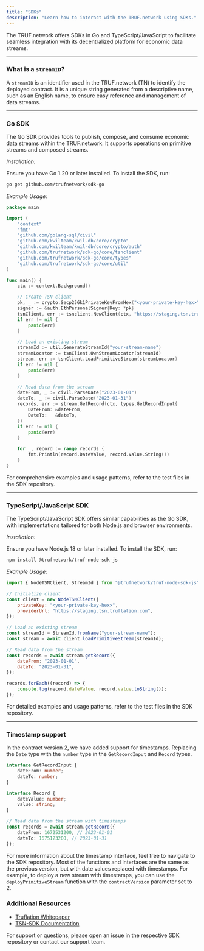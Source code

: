 ---
title: "SDKs"
description: "Learn how to interact with the TRUF.network using SDKs."
---

The TRUF.network offers SDKs in Go and TypeScript/JavaScript to facilitate seamless integration with its decentralized platform for economic data streams.

---

### What is a `streamID`?

A `streamID` is an identifier used in the TRUF.network (TN) to identify the deployed contract. It is a unique string generated from a descriptive name, such as an English name, to ensure easy reference and management of data streams.

---

### Go SDK

The Go SDK provides tools to publish, compose, and consume economic data streams within the TRUF.network. It supports operations on primitive streams and composed streams.

_Installation:_

Ensure you have Go 1.20 or later installed. To install the SDK, run:

```bash
go get github.com/trufnetwork/sdk-go
```

_Example Usage:_

```go
package main

import (
    "context"
    "fmt"
    "github.com/golang-sql/civil"
    "github.com/kwilteam/kwil-db/core/crypto"
    "github.com/kwilteam/kwil-db/core/crypto/auth"
    "github.com/trufnetwork/sdk-go/core/tsnclient"
    "github.com/trufnetwork/sdk-go/core/types"
    "github.com/trufnetwork/sdk-go/core/util"
)

func main() {
    ctx := context.Background()

    // Create TSN client
    pk, _ := crypto.Secp256k1PrivateKeyFromHex("<your-private-key-hex>")
    signer := &auth.EthPersonalSigner{Key: *pk}
    tsnClient, err := tsnclient.NewClient(ctx, "https://staging.tsn.truflation.com", tsnclient.WithSigner(signer))
    if err != nil {
        panic(err)
    }

    // Load an existing stream
    streamId := util.GenerateStreamId("your-stream-name")
    streamLocator := tsnClient.OwnStreamLocator(streamId)
    stream, err := tsnClient.LoadPrimitiveStream(streamLocator)
    if err != nil {
        panic(err)
    }

    // Read data from the stream
    dateFrom, _ := civil.ParseDate("2023-01-01")
    dateTo, _ := civil.ParseDate("2023-01-31")
    records, err := stream.GetRecord(ctx, types.GetRecordInput{
        DateFrom: &dateFrom,
        DateTo:   &dateTo,
    })
    if err != nil {
        panic(err)
    }

    for _, record := range records {
        fmt.Println(record.DateValue, record.Value.String())
    }
}
```

For comprehensive examples and usage patterns, refer to the test files in the SDK repository.

---

### TypeScript/JavaScript SDK

The TypeScript/JavaScript SDK offers similar capabilities as the Go SDK, with implementations tailored for both Node.js and browser environments.

_Installation:_

Ensure you have Node.js 18 or later installed. To install the SDK, run:

```bash
npm install @trufnetwork/truf-node-sdk-js
```

_Example Usage:_

```javascript
import { NodeTSNClient, StreamId } from "@trufnetwork/truf-node-sdk-js";

// Initialize client
const client = new NodeTSNClient({
	privateKey: "<your-private-key-hex>",
	providerUrl: "https://staging.tsn.truflation.com",
});

// Load an existing stream
const streamId = StreamId.fromName("your-stream-name");
const stream = await client.loadPrimitiveStream(streamId);

// Read data from the stream
const records = await stream.getRecord({
	dateFrom: "2023-01-01",
	dateTo: "2023-01-31",
});

records.forEach((record) => {
	console.log(record.dateValue, record.value.toString());
});
```

For detailed examples and usage patterns, refer to the test files in the SDK repository.

---

### Timestamp support

In the contract version 2, we have added support for timestamps. Replacing the `Date` type with the `number` type in the `GetRecordInput` and `Record` types.

```typescript
interface GetRecordInput {
    dateFrom: number;
    dateTo: number;
}

interface Record {
    dateValue: number;
    value: string;
}

// Read data from the stream with timestamps
const records = await stream.getRecord({
	dateFrom: 1672531200, // 2023-01-01
	dateTo: 1675123200, // 2023-01-31
});
```

For more information about the timestamp interface, feel free to navigate to the SDK repository.
Most of the functions and interfaces are the same as the previous version, but with date values replaced with timestamps.
For example, to deploy a new stream with timestamps, you can use the `deployPrimitiveStream` function with the `contractVersion` parameter set to 2.

### Additional Resources

- [Truflation Whitepaper](https://whitepaper.truflation.com/)
- [TSN-SDK Documentation](https://github.com/trufnetwork/sdk-go)

For support or questions, please open an issue in the respective SDK repository or contact our support team.

